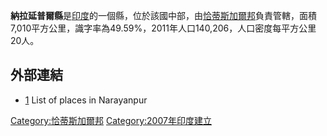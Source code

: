 '''納拉延普爾縣'''是[[印度|印度]]的一個縣，位於該國中部，由[[恰蒂斯加爾邦|恰蒂斯加爾邦]]負責管轄，面積7,010平方公里，識字率為49.59%，2011年人口140,206，人口密度每平方公里20人。

==外部連結==
*[http://www.onefivenine.com/india/villag/Narayanpur] {{Wayback|url=http://www.onefivenine.com/india/villag/Narayanpur |date=20200226000356 }} List of places in Narayanpur

{{coord|19|43|N|81|15|E|source:itwiki_type:adm3rd|display=title}}

{{India-geo-stub}}
[[Category:恰蒂斯加爾邦|Category:恰蒂斯加爾邦]]
[[Category:2007年印度建立|Category:2007年印度建立]]